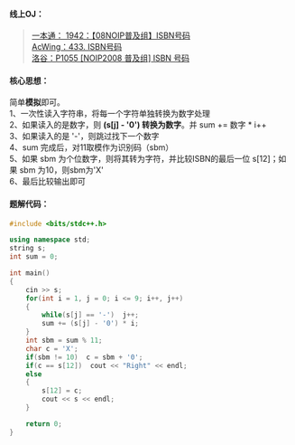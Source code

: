 
#### 线上OJ：
> [一本通： 1942：【08NOIP普及组】ISBN号码](http://ybt.ssoier.cn:8088/problem_show.php?pid=1942)  
[AcWing：433. ISBN号码](https://www.acwing.com/problem/content/description/435/)  
[洛谷：P1055 [NOIP2008 普及组] ISBN 号码](https://www.luogu.com.cn/problem/P1055)  

#### 核心思想：
简单**模拟**即可。  
1、一次性读入字符串，将每一个字符单独转换为数字处理  
2、如果读入的是数字，则 **(s[j] - '0') 转换为数字**。并 sum += 数字 * i++  
3、如果读入的是 '-'，则跳过找下一个数字  
4、sum 完成后，对11取模作为识别码（sbm）  
5、如果 sbm 为个位数字，则将其转为字符，并比较ISBN的最后一位 s[12]；如果 sbm 为10，则sbm为'X'  
6、最后比较输出即可  

#### 题解代码：
```cpp showLineNumbers filename="模拟" {12,13,17,21}
#include <bits/stdc++.h>

using namespace std;
string s;
int sum = 0;

int main()
{
    cin >> s;
    for(int i = 1, j = 0; i <= 9; i++, j++)
    {
        while(s[j] == '-')  j++;
        sum += (s[j] - '0') * i;
    }
    int sbm = sum % 11;
    char c = 'X';
    if(sbm != 10)  c = sbm + '0';
    if(c == s[12])  cout << "Right" << endl;
    else
    {
        s[12] = c;
        cout << s << endl;
    }

    return 0;
}
```